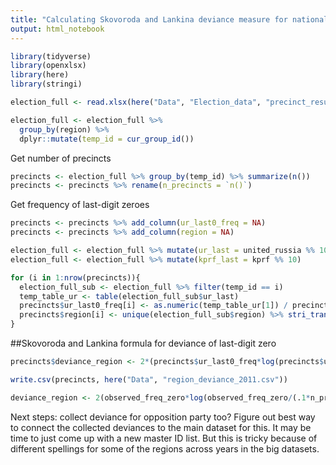 ```yaml
---
title: "Calculating Skovoroda and Lankina deviance measure for national elections"
output: html_notebook
---
```



```r
library(tidyverse)
library(openxlsx)
library(here)
library(stringi)

election_full <- read.xlsx(here("Data", "Election_data", "precinct_results_2011.xlsx"))

```

```r
election_full <- election_full %>%                                        # Create ID by group
  group_by(region) %>%
  dplyr::mutate(temp_id = cur_group_id())

```

Get number of precincts

```r
precincts <- election_full %>% group_by(temp_id) %>% summarize(n())
precincts <- precincts %>% rename(n_precincts = `n()`)
```

Get frequency of last-digit zeroes

```r
precincts <- precincts %>% add_column(ur_last0_freq = NA)
precincts <- precincts %>% add_column(region = NA)

election_full <- election_full %>% mutate(ur_last = united_russia %% 10)
election_full <- election_full %>% mutate(kprf_last = kprf %% 10)

for (i in 1:nrow(precincts)){
  election_full_sub <- election_full %>% filter(temp_id == i)
  temp_table_ur <- table(election_full_sub$ur_last)
  precincts$ur_last0_freq[i] <- as.numeric(temp_table_ur[1]) / precincts$n_precincts[i]
  precincts$region[i] <- unique(election_full_sub$region) %>% stri_trans_general(. , 'cyrillic-latin')
}

```


##Skovoroda and Lankina formula for deviance of last-digit zero

```r
precincts$deviance_region <- 2*(precincts$ur_last0_freq*log(precincts$ur_last0_freq/(.1*precincts$n_precincts))) + (precincts$n_precincts- precincts$ur_last0_freq)*log((precincts$n_precincts - precincts$ur_last0_freq)/.9*precincts$n_precincts)
```

```r
write.csv(precincts, here("Data", "region_deviance_2011.csv"))
```

```r
deviance_region <- 2(observed_freq_zero*log(observed_freq_zero/(.1*n_precincts))) + (n_precincts- observed_freq_zero)*log((n_precincts - observed_freq_zero)/.9*n_precincts)
```

Next steps: collect deviance for opposition party too? Figure out best way to connect the collected deviances to the main dataset for this. It may be time to just come up with a new master ID list. But this is tricky because of different spellings for some of the regions across years in the big datasets.